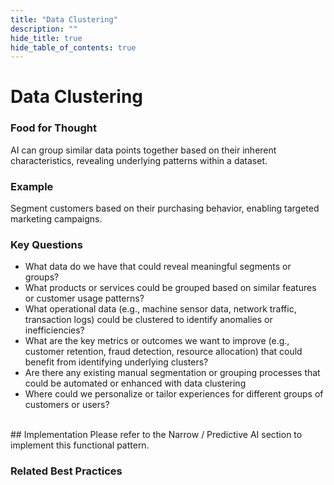 ```yaml
---
title: "Data Clustering"
description: ""
hide_title: true
hide_table_of_contents: true
---
```



<PageViewTracker featureName="AI_CAPABILITY_DATA_CLUSTERING" />

<div className="hero-header">
  <h1>Data Clustering</h1>
</div>

### Food for Thought

AI can group similar data points together based on their inherent characteristics, revealing underlying patterns within a dataset.

### Example

Segment customers based on their purchasing behavior, enabling targeted marketing campaigns.

### Key Questions

- What data do we have that could reveal meaningful segments or groups?
- What products or services could be grouped based on similar features or customer usage patterns?
- What operational data (e.g., machine sensor data, network traffic, transaction logs) could be clustered to identify anomalies or inefficiencies?
- What are the key metrics or outcomes we want to improve (e.g., customer retention, fraud detection, resource allocation) that could benefit from identifying underlying clusters?
- Are there any existing manual segmentation or grouping processes that could be automated or enhanced with data clustering
- Where could we personalize or tailor experiences for different groups of customers or users?

<br />

<div className="section-with-background blue">
  ## Implementation
  Please refer to the Narrow / Predictive AI section to implement this functional pattern.

### Related Best Practices

<ul className="button-grid">
  <IconLinkButton href="/docs/technical-view/narrow-ai/" text="Narrow AI" />
</ul>

</div>
